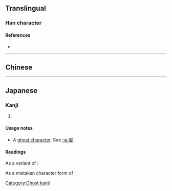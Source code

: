 {{character info}}
==Translingual==

===Han character===
{{Han char|rn=38|rad=女|as=04|sn=7|four=|canj=UMV|ids=⿳屮一女(GT), ⿳山一女(J)}}

====References====
* {{Han ref|kx=0256.280|dkj=06094|dj=|hdz=10763.021|uh=599B|ud=22939|bh=|bd=}}

----

==Chinese==
{{zh-see|媸|v}}

----

==Japanese==

===Kanji===
{{ja-kanji|rs=女04|grade=uc}}

# {{misspelling of|ja|𡚴}}

====Usage notes====
* A [[ghost character]]. See [[:ja:妛]].

====Readings====
As a variant of {{ja-l|媸}}:
{{ja-readings
|goon=し
|kanon=し
}}

As a mistaken character form of {{ja-l|𡚴}}:
{{ja-readings
|kun=あけび-
}}

[[Category:Ghost kanji]]